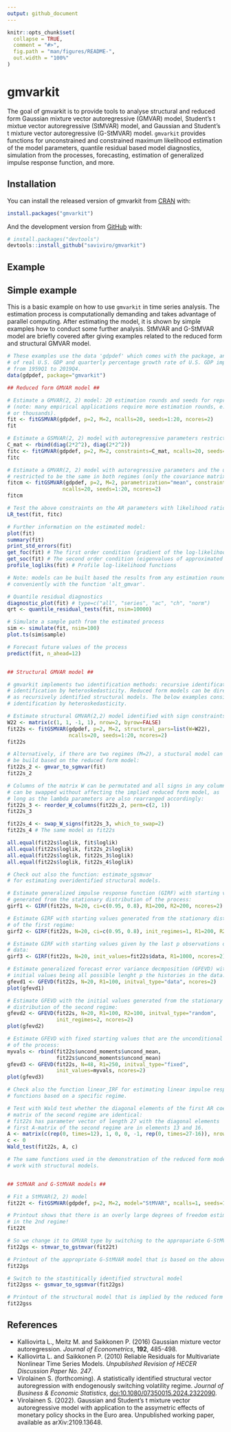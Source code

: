 ```yaml
---
output: github_document
---
```


<!-- README.md is generated from README.Rmd. Please edit that file -->

```r
knitr::opts_chunk$set(
  collapse = TRUE,
  comment = "#>",
  fig.path = "man/figures/README-",
  out.width = "100%"
)
```
# gmvarkit

<!-- badges: start -->
<!-- badges: end -->

The goal of gmvarkit is to provide tools to analyse structural and reduced form Gaussian mixture vector autoregressive (GMVAR) model, Student's t mixtue vector autoregressive (StMVAR) model, and Gaussian and Student's t mixture vector autoregressive (G-StMVAR) model. `gmvarkit` provides functions for unconstrained and constrained maximum likelihood estimation of the model parameters, quantile residual based model diagnostics, simulation from the processes, forecasting, estimation of generalized impulse response function, and more.

## Installation

You can install the released version of gmvarkit from [CRAN](https://CRAN.R-project.org) with:

``` r
install.packages("gmvarkit")
```

And the development version from [GitHub](https://github.com/) with:

``` r
# install.packages("devtools")
devtools::install_github("saviviro/gmvarkit")
```
## Example

Simple example
--------------

This is a basic example on how to use `gmvarkit` in time series analysis. The estimation process is computationally demanding and takes advantage of parallel computing. After estimating the model, it is shown by simple examples how to conduct some further analysis. StMVAR and G-StMVAR model are briefly covered after giving examples related to the reduced form and structural GMVAR model.

``` r
# These examples use the data 'gdpdef' which comes with the package, and contains the quarterly percentage growth rate
# of real U.S. GDP and quarterly percentage growth rate of U.S. GDP implicit price deflator, covering the period 
# from 1959Q1 to 2019Q4.
data(gdpdef, package="gmvarkit")

## Reduced form GMVAR model ##

# Estimate a GMVAR(2, 2) model: 20 estimation rounds and seeds for reproducible results
# (note: many empirical applications require more estimation rounds, e.g., hundreds
# or thousands).
fit <- fitGSMVAR(gdpdef, p=2, M=2, ncalls=20, seeds=1:20, ncores=2)
fit

# Estimate a GSMVAR(2, 2) model with autoregressive parameters restricted to be the same for all regimes
C_mat <- rbind(diag(2*2^2), diag(2*2^2))
fitc <- fitGMVAR(gdpdef, p=2, M=2, constraints=C_mat, ncalls=20, seeds=1:20, ncores=2)
fitc

# Estimate a GMVAR(2, 2) model with autoregressive parameters and the unconditional means
# restricted to be the same in both regimes (only the covariance matrix varies)
fitcm <- fitGSMVAR(gdpdef, p=2, M=2, parametrization="mean", constraints=C_mat, same_means=list(1:2),
                  ncalls=20, seeds=1:20, ncores=2)
fitcm 

# Test the above constraints on the AR parameters with likelihood ratio test:
LR_test(fit, fitc)

# Further information on the estimated model:
plot(fit)
summary(fit)
print_std_errors(fit)
get_foc(fit) # The first order condition (gradient of the log-likelihood function)
get_soc(fit) # The second order condition (eigenvalues of approximated Hessian)
profile_logliks(fit) # Profile log-likelihood functions

# Note: models can be built based the results from any estimation round 
# conveniently with the function 'alt_gmvar'.

# Quantile residual diagnostics
diagnostic_plot(fit) # type=c("all", "series", "ac", "ch", "norm")
qrt <- quantile_residual_tests(fit, nsim=10000)

# Simulate a sample path from the estimated process
sim <- simulate(fit, nsim=100)
plot.ts(sim$sample)

# Forecast future values of the process
predict(fit, n_ahead=12)


## Structural GMVAR model ##

# gmvarkit implements two identification methods: recursive identification and
# identification by heteroskedasticity. Reduced form models can be directly used
# as recursively identified structural models. The below examples consider
# identification by heteroskedasticity. 

# Estimate structural GMVAR(2,2) model identified with sign constraints:
W22 <- matrix(c(1, 1, -1, 1), nrow=2, byrow=FALSE)
fit22s <- fitGSMVAR(gdpdef, p=2, M=2, structural_pars=list(W=W22),
                    ncalls=20, seeds=1:20, ncores=2)
fit22s

# Alternatively, if there are two regimes (M=2), a stuctural model can 
# be build based on the reduced form model:
fit22s_2 <- gmvar_to_sgmvar(fit)
fit22s_2

# Columns of the matrix W can be permutated and all signs in any column
# can be swapped without affecting the implied reduced form model, as 
# long as the lambda parameters are also rearranged accordingly: 
fit22s_3 <- reorder_W_columns(fit22s_2, perm=c(2, 1))
fit22s_3

fit22s_4 <- swap_W_signs(fit22s_3, which_to_swap=2)
fit22s_4 # The same model as fit22s

all.equal(fit22s$loglik, fit$loglik)
all.equal(fit22s$loglik, fit22s_2$loglik)
all.equal(fit22s$loglik, fit22s_3$loglik)
all.equal(fit22s$loglik, fit22s_4$loglik)

# Check out also the function: estimate_sgsmvar
# for estimating overidentified structural models.

# Estimate generalized impulse response function (GIRF) with starting values
# generated from the stationary distribution of the process:
girf1 <- GIRF(fit22s, N=20, ci=c(0.95, 0.8), R1=200, R2=200, ncores=2)

# Estimate GIRF with starting values generated from the stationary distribution
# of the first regime:
girf2 <- GIRF(fit22s, N=20, ci=c(0.95, 0.8), init_regimes=1, R1=200, R2=200, ncores=2)

# Estimate GIRF with starting values given by the last p observations of the
# data:
girf3 <- GIRF(fit22s, N=20, init_values=fit22s$data, R1=1000, ncores=2)

# Estimate generalized forecast error variance decmposition (GFEVD) with the
# initial values being all possible lenght p the histories in the data:
gfevd1 <- GFEVD(fit22s, N=20, R1=100, initval_type="data", ncores=2)
plot(gfevd1)

# Estimate GFEVD with the initial values generated from the stationary
# distribution of the second regime:
gfevd2 <- GFEVD(fit22s, N=20, R1=100, R2=100, initval_type="random",
                init_regimes=2, ncores=2)
plot(gfevd2)

# Estimate GFEVD with fixed starting values that are the unconditional mean
# of the process: 
myvals <- rbind(fit22s$uncond_moments$uncond_mean,
                fit22s$uncond_moments$uncond_mean)
gfevd3 <- GFEVD(fit22s, N=48, R1=250, initval_type="fixed",
                init_values=myvals, ncores=2)
plot(gfevd3)

# Check also the function linear_IRF for estimating linear impulse response 
# functions based on a specific regime.

# Test with Wald test whether the diagonal elements of the first AR coefficient
# matrix of the second regime are identical:
# fit22s has parameter vector of length 27 with the diagonal elements  of the
# first A-matrix of the second regime are in elements 13 and 16.
A <- matrix(c(rep(0, times=12), 1, 0, 0, -1, rep(0, times=27-16)), nrow=1, ncol=27)
c <- 0
Wald_test(fit22s, A, c)

# The same functions used in the demonstration of the reduced form model also
# work with structural models.


## StMVAR and G-StMVAR models ##

# Fit a StMVAR(2, 2) model
fit22t <- fitGSMVAR(gdpdef, p=2, M=2, model="StMVAR", ncalls=1, seeds=1)

# Printout shows that there is an overly large degrees of freedom estimate
# in the 2nd regime!
fit22t

# So we change it to GMVAR type by switching to the appropariate G-StMVAR model
fit22gs <- stmvar_to_gstmvar(fit22t) 

# Printout of the appropriate G-StMVAR model that is based on the above StMVAR model.
fit22gs 

# Switch to the stastitically identified structural model
fit22gss <- gsmvar_to_sgsmvar(fit22gs)

# Printout of the structural model that is implied by the reduced form model
fit22gss
```

References
----------

-   Kalliovirta L., Meitz M. and Saikkonen P. (2016) Gaussian mixture vector autoregression. *Journal of Econometrics*, **192**, 485-498.
-   Kalliovirta L. and Saikkonen P. (2010) Reliable Residuals for Multivariate Nonlinear Time Series Models. *Unpublished Revision of HECER Discussion Paper No. 247*.
- Virolainen S. (forthcoming). A statistically identified structural vector autoregression with endogenously switching volatility regime. *Journal of Business \& Economic Statistics*, <doi:10.1080/07350015.2024.2322090>.
- Virolainen S. (2022). Gaussian and Student's t mixture vector autoregressive model with application to the assymetric effects of monetary policy shocks in the Euro area. Unpublished working paper, available as arXiv:2109.13648.
